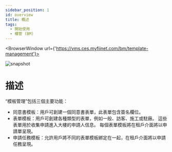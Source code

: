 ---
sidebar_position: 1
id: overview
title: 概述
tags:
  - 開始使用
  - 樓管 (BM)
---


<BrowserWindow url={'https://vms.ces.myfiinet.com/bm/template-management'}>

![snapshot](../../assets/bm/bm-template-management-zh-hant.png)

</BrowserWindow>

# 描述

“模板管理”包括三個主要功能：

- 同意書模板：用戶可創建一個同意書表單，此表單包含簽名欄位。
- 表單模板：用戶可創建各種類型的表單，例如一般、訪客、施工或駐廠。 這些表單用於收集申請進入大樓的申請人信息。 每個表單模板將在租戶介面將以申請單呈現。
- 申請任務模板：允許用戶將不同的表單模板綁定在一起，在租戶介面將以申請任務呈現。
